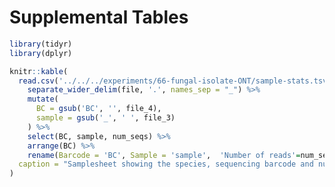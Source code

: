 # Supplemental Tables

```r
library(tidyr)
library(dplyr)

knitr::kable(
  read.csv('../../../experiments/66-fungal-isolate-ONT/sample-stats.tsv', sep='\t') %>%
    separate_wider_delim(file, '.', names_sep = "_") %>%
    mutate(
      BC = gsub('BC', '', file_4),
      sample = gsub('_', ' ', file_3)
    ) %>%
    select(BC, sample, num_seqs) %>%
    arrange(BC) %>%
    rename(Barcode = 'BC', Sample = 'sample',  'Number of reads'=num_seqs),
  caption = "Samplesheet showing the species, sequencing barcode and number of raw reads after basecalling."
)
```